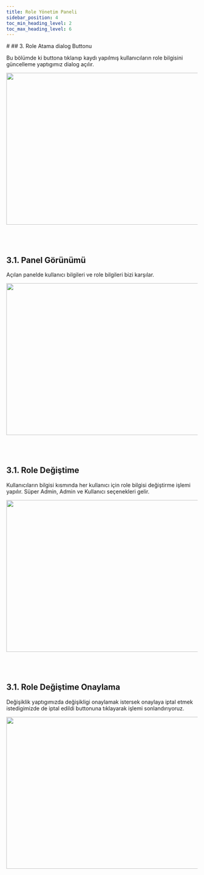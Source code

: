 ```yaml
---
title: Role Yönetim Paneli
sidebar_position: 4
toc_min_heading_level: 2
toc_max_heading_level: 6
---
```


  <div style={{ borderBottom: "1px solid #ccc", width: "100%" }}></div>

<div style={{ padding: "3rem"}}>
#
## 3. Role Atama dialog Buttonu

Bu bölümde ki buttona tıklanıp kaydı yapılmış kullanıcıların role bilgisini güncelleme yaptıgımız dialog açılır.

<img src="/img/YENİKELİMESy.png" width="800" height="400" />

<br />
<br />
<br />
<br />

## 3.1. Panel Görünümü

Açılan panelde kullanıcı bilgileri ve role bilgileri bizi karşılar.

<img src="/img/YENİKELİMESy.png" width="800" height="400" />

<br />
<br />
<br />
<br />

## 3.1. Role Değiştime

Kullanıcıların bilgisi kısmında her kullanıcı için role bilgisi değiştirme işlemi yapılır. Süper Admin, Admin ve Kullanıcı seçenekleri gelir.

<img src="/img/YENİKELİMESy.png" width="800" height="400" />

<br />
<br />
<br />
<br />

## 3.1. Role Değiştime Onaylama

Değişiklik yaptıgımızda değişikligi onaylamak istersek onaylaya iptal etmek istedigimizde de iptal edildi buttonuna tıklayarak işlemi sonlandırıyoruz.

<img src="/img/YENİKELİMESy.png" width="800" height="400" />

<br />
<br />
<br />
<br />

</div>